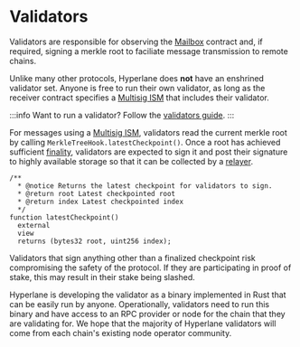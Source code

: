 # Validators

Validators are responsible for observing the [Mailbox](../mailbox.mdx) contract and, if required, signing a merkle root to faciliate message transmission to remote chains.

Unlike many other protocols, Hyperlane does **not** have an enshrined validator set. Anyone is free to run their own validator, as long as the receiver contract specifies a [Multisig ISM](../ISM/multisig-ISM.mdx) that includes their validator.

:::info
Want to run a validator? Follow the [validators guide](../../operate/validators/run-validators.mdx).
:::

For messages using a [Multisig ISM](../../reference/ISM/multisig-ISM-interface.mdx), validators read the current merkle root by calling `MerkleTreeHook.latestCheckpoint()`.  Once a root has achieved sufficient [finality](https://medium.com/mechanism-labs/finality-in-blockchain-consensus-d1f83c120a9a), validators are expected to sign it and post their signature to highly available storage so that it can be collected by a [relayer](./relayer.mdx).

```solidity
/**
  * @notice Returns the latest checkpoint for validators to sign.
  * @return root Latest checkpointed root
  * @return index Latest checkpointed index
  */
function latestCheckpoint()
  external
  view
  returns (bytes32 root, uint256 index);
```

Validators that sign anything other than a finalized checkpoint risk compromising the safety of the protocol. If they are participating in proof of stake, this may result in their stake being slashed.

Hyperlane is developing the validator as a binary implemented in Rust that can be easily run by anyone. Operationally, validators need to run this binary and have access to an RPC provider or node for the chain that they are validating for. We hope that the majority of Hyperlane validators will come from each chain's existing node operator community.

